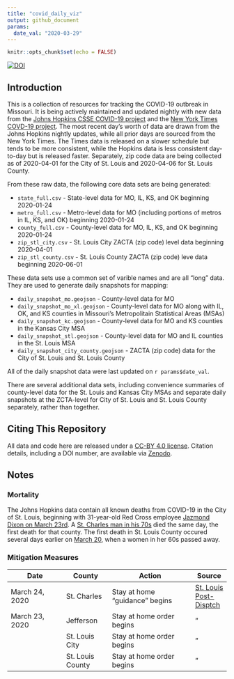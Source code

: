 ```yaml
---
title: "covid_daily_viz"
output: github_document
params:
  date_val: "2020-03-29"
---
```


```r
knitr::opts_chunk$set(echo = FALSE)
```

[![DOI](https://zenodo.org/badge/249867864.svg)](https://zenodo.org/badge/latestdoi/249867864)

## Introduction

This is a collection of resources for tracking the COVID-19 outbreak in Missouri. It is being actively maintained and updated nightly with new data from the [Johns Hopkins CSSE COVID-19 project](https://github.com/CSSEGISandData/COVID-19) and the [New York Times COVD-19 project](https://github.com/nytimes/covid-19-data). The most recent day's worth of data are drawn from the Johns Hopkins nightly updates, while all prior days are sourced from the New York Times. The Times data is released on a slower schedule but tends to be more consistent, while the Hopkins data is less consistent day-to-day but is released faster. Separately, zip code data are being collected as of 2020-04-01 for the City of St. Louis and 2020-04-06 for St. Louis County. 

From these raw data, the following core data sets are being generated:

  * `state_full.csv` - State-level data for MO, IL, KS, and OK beginning 2020-01-24
  * `metro_full.csv` - Metro-level data for MO (including portions of metros in IL, KS, and OK) beginning 2020-01-24
  * `county_full.csv` - County-level data for MO, IL, KS, and OK beginning 2020-01-24
  * `zip_stl_city.csv` - St. Louis City ZACTA (zip code) level data beginning 2020-04-01
  * `zip_stl_county.csv` - St. Louis County ZACTA (zip code) leve data beginning 2020-06-01

These data sets use a common set of varible names and are all "long" data. They are used to generate daily snapshots for mapping:

  * `daily_snapshot_mo.geojson` - County-level data for MO
  * `daily_snapshot_mo_xl.geojson` - County-level data for MO along with IL, OK, and KS counties in Missouri's Metropolitain Statistical Areas (MSAs)
  * `daily_snapshot_kc.geojson` - County-level data for MO and KS counties in the Kansas City MSA
  * `daily_snapshot_stl.geojson` - County-level data for MO and IL counties in the St. Louis MSA
  * `daily_snapshot_city_county.geojson` - ZACTA (zip code) data for the City of St. Louis and St. Louis County
  
All of the daily snapshot data were last updated on `r params$date_val`.
  
There are several additional data sets, including convenience summaries of county-level data for the St. Louis and Kansas City MSAs and separate daily snapshots at the ZCTA-level for City of St. Louis and St. Louis County separately, rather than together.

## Citing This Repository
All data and code here are released under a [CC-BY 4.0 license](LICENSE). Citation details, including a DOI number, are available via [Zenodo](https://zenodo.org/badge/latestdoi/249867864).

## Notes

### Mortality
The Johns Hopkins data contain all known deaths from COVID-19 in the City of St. Louis, beginning with 31-year-old Red Cross employee [Jazmond Dixon on March 23rd](https://www.kmov.com/news/jazmond-dixon-city-s-first-covid--death-was-hardworking/article_e1ce066a-6d3a-11ea-9780-cf42a4d49ace.html). A [St. Charles man in his 70s](https://www.stltoday.com/news/local/metro/live-stl-area-coronavirus-updates-march-here-s-what-we/article_a286c517-46b2-5ac4-ac65-26ff7756aca1.html) died the same day, the first death for that county. The first death in St. Louis County occured several days earlier on [March 20](https://www.stltoday.com/news/local/metro/live-stl-area-coronavirus-updates-march-here-s-what-we/article_183103d8-d6ed-5f64-8f0d-a990479266b5.html), when a women in her 60s passed away.

### Mitigation Measures

| Date                 | County           | Action                         | Source   |
|----------------------|------------------|--------------------------------|----------|
| March 24, 2020       | St. Charles      | Stay at home "guidance" begins | [St. Louis Post-Disptch](https://www.stltoday.com/news/local/metro/live-stl-area-coronavirus-updates-march-here-s-what-we/article_a286c517-46b2-5ac4-ac65-26ff7756aca1.html) |
| March 23, 2020       | Jefferson        | Stay at home order begins      | " |
|                      | St. Louis City   | Stay at home order begins      | " |
|                      | St. Louis County | Stay at home order begins      | " |


